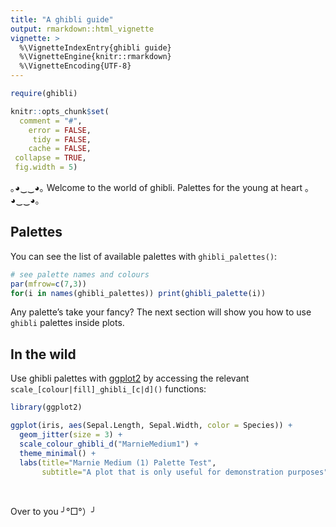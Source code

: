```yaml
---
title: "A ghibli guide"
output: rmarkdown::html_vignette
vignette: >
  %\VignetteIndexEntry{ghibli guide}
  %\VignetteEngine{knitr::rmarkdown}
  %\VignetteEncoding{UTF-8}
---
```


```r
require(ghibli)

knitr::opts_chunk$set(
  comment = "#",
    error = FALSE,
     tidy = FALSE,
    cache = FALSE,
 collapse = TRUE,
 fig.width = 5)
```

｡◕‿‿◕｡ Welcome to the world of ghibli. Palettes for the young at heart  ｡◕‿‿◕｡

## Palettes

You can see the list of available palettes with `ghibli_palettes()`:

```r

# see palette names and colours
par(mfrow=c(7,3))
for(i in names(ghibli_palettes)) print(ghibli_palette(i))

```

Any palette's take your fancy? The next section will show you how to use `ghibli` palettes inside plots.

## In the wild

Use ghibli palettes with [ggplot2](http://ggplot2.tidyverse.org/index.html) by accessing the relevant `scale_[colour|fill]_ghibli_[c|d]()` functions:

```r

library(ggplot2)

ggplot(iris, aes(Sepal.Length, Sepal.Width, color = Species)) +
  geom_jitter(size = 3) +
  scale_colour_ghibli_d("MarnieMedium1") +
  theme_minimal() +
  labs(title="Marnie Medium (1) Palette Test",
       subtitle="A plot that is only useful for demonstration purposes")

```

<br>

Over to you ╯°□°）╯
